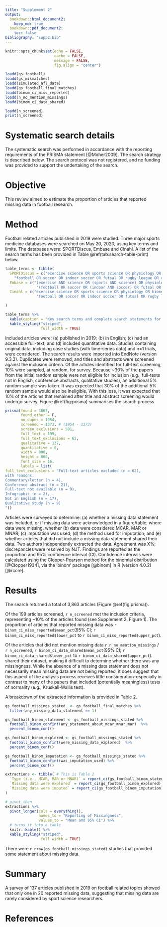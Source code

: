 ```yaml
---
title: "Supplement 2"
output: 
  bookdown::html_document2:
    keep_md: true
  bookdown::pdf_document2:
    toc: false
bibliography: "supp2.bib"
---
```


```r
knitr::opts_chunk$set(echo = FALSE, 
                      cache = FALSE,
                      message = FALSE,
                      fig.align = "center")
```


```r
loadd(gs_football)
loadd(gs_mismatches)
loadd(simulated_afl_data)
loadd(gs_football_final_matches)
loadd(binom_ci_miss_reported)
loadd(n_no_mention_missings)
loadd(binom_ci_data_shared)
```

```r
loadd(n_screened)
print(n_screened)
```


# Systematic search details

The systematic search was performed in accordance with the reporting
requirements of the PRISMA statement [@Moher2009]. The search strategy is
described below. The search protocol was not registered, and no funding
was provided to support the undertaking of the search.

# Objective

This review aimed to estimate the proportion of articles that reported 
missing data in football research.

# Method

Football related articles published in 2019 were studied. Three major
sports medicine databases were searched on May 20, 2020, using key terms and limits. 
The databases were: SPORTDiscus, Embase and Cinahl. A
list of the search terms has been provided in
Table \@ref(tab:search-table-print) below.

```r
table_terms <- tibble(
  SPORTDiscus = c("exercise science OR sports science OR physiology OR biomechanics OR nutrition OR training OR testing OR sports medicine OR performance analysis OR performance OR sport psychology OR coaching",
    "football OR soccer OR indoor soccer OR futsal OR rugby league OR rugby union OR gaelic football OR australian rules football OR AFL OR american football OR gridiron football OR touch football"),
  Embase = c("(exercise AND science OR (sports AND science) OR physiology OR biomechanics OR nutrition OR training OR testing OR (sports AND medicine) OR 'performance analysis' OR (('performance'/exp OR performance) AND ('analysis'/exp OR analysis)) OR 'performance'/exp OR performance OR 'sport psychology'/exp OR 'sport psychology' OR (('sport'/exp OR sport) AND ('psychology'/exp OR psychology)) OR 'coaching'/exp OR coaching) AND [2019-2019]/py",
              "(football OR soccer OR (indoor AND soccer) OR futsal OR rugby OR (rugby AND league) OR (rugby AND union) OR (gaelic AND football) OR 'australian rules footbal' OR (('australian'/exp OR australian) AND rules AND footbal) OR afl OR 'american football'/exp OR 'american football' OR (('american'/exp OR american) AND ('football'/exp OR football)) OR 'gridiron football' OR (gridiron AND ('football'/exp OR football)) OR 'touch football' OR (('touch'/exp OR touch) AND ('football'/exp OR football))) AND [2019-2019]/py"),
  Cinahl = c("exercise science OR sports science OR physiology OR biomechanics OR nutrition OR training OR testing OR sports medicine OR performance analysis OR performance OR sport psychology OR coaching",
              "football OR soccer OR indoor soccer OR futsal OR rugby league OR rugby union OR gaelic football OR australian rules football OR AFL OR american football OR gridiron football OR touch football")

)
```

```r
table_terms %>% 
  kable(caption = "Key search terms and complete search statements for the databases, SPORTDiscuss, Embase, and Cinahl") %>% 
  kable_styling("striped",
                full_width = TRUE) 
```

Included articles were: (a) published in 2019; (b) in English; 
(c) had an accessible full-text; and (d) included quantitative data. 
Studies containing original data, including case studies (with time-series data) 
and n=1 trials, were considered.
The search results were imported into EndNote (version 9.3.2).
Duplicates were removed, and titles and abstracts were screened against
the inclusion criteria. Of the articles identified for full-text
screening, 10% were sampled, at random, for survey. Because \~30% of the
papers from the initial random sample were not eligible for inclusion
(e.g., full-texts not in English, conference abstracts, qualitative
studies), an additional 5% random sample was taken. It was expected that 
30% of the additional 5% random sample would also be ineligible. With this loss,
it was expected that 10% of the articles that remained after title and abstract 
screening would undergo survey. 
Figure \@ref(fig:prisma) summarises the search process.


```r
prisma(found = 3863,
       found_other = F,
       no_dupes = 1954, 
       screened = 1373, # (1954 - 1373) 
       screen_exclusions = 581, 
       full_text = 199,
       full_text_exclusions = 62, 
       qualitative = 137, 
       quantitative = 0,
       width = 800, 
       height = 800,
       font_size = 16,
       labels = list(
full_text_exclusions = "Full-text articles excluded (n = 62),
with reasons:
Commentary/letter (n = 4),
Conference abstract (n = 21),
Full-text not available (n = 9),
Infographic (n = 2),
Not in English (n = 17),
Qualitative study (n = 9)
"))

```


Articles were surveyed to determine: (a) whether a missing data
statement was included, or if missing data were acknowledged in a
figure/table; where data were missing, whether (b) data were considered
MCAR, MAR or MNAR; (c) imputation was used; (d) the method used for imputation; 
and (e) whether articles that did not include a missing data
statement shared their data. Two authors independently extracted the
data. Agreement was X%; discrepancies were resolved by NJT. Findings are
reported as the proportion and 95% confidence interval (CI). Confidence
intervals were calculated using the Clopper-Pearson method for the
binomial distribution [@Clopper1934], via the 'binom' package [@binom] in R (version 4.0.2) [@rcore].

# Results

The search returned a total of 3,863 articles (Figure \@ref(fig:prisma)). 

Of the 199 articles screened, `r n_screened` met the inclusion criteria, representing \~10% of the articles found (see Supplement 2, Figure 1). The proportion of articles that reported missing data was `r binom_ci_miss_reported$mean_pct`(95% CI; `r binom_ci_miss_reported$lower_pct` to `r binom_ci_miss_reported$upper_pct`).

Of the articles that did not mention missing data `r n_no_mention_missings` / `r n_screened`, `r binom_ci_data_shared$mean_pct`(95% CI; `r binom_ci_data_shared$lower_pct` to `r binom_ci_data_shared$upper_pct`). shared their dataset, making it difficult to determine whether there was any missingness. While the absence of a missing data statement does not necessarily mean missing data are not being reported, it does suggest that this aspect of the analysis process receives little consideration--especially in contrast to many of the papers that included (potentially meaningless) tests of normality (e.g., Kruskall-Wallis test).

A breakdown of the extracted information is provided in Table 2.


```r
gs_football_missings_stated  <- gs_football_final_matches %>% 
  filter(any_missing_data_statement == 1)
```


```r
gs_football_binom_statement <- gs_football_missings_stated %>% 
  football_binom_confint(any_statement_about_mcar_mnar_mar)  %>% 
  percent_binom_conf()

gs_football_binom_explored <- gs_football_missings_stated %>% 
  football_binom_confint(were_missing_data_explored)  %>% 
  percent_binom_conf()

gs_football_binom_imputation <- gs_football_missings_stated %>% 
  football_binom_confint(was_imputation_used) %>% 
  percent_binom_conf()
```

```r

extractions <- tibble( # This is Table 2
  `Type (i.e., MCAR, MAR or MNAR)` = report_ci(gs_football_binom_statement),
  `Missing data were explored` = report_ci(gs_football_binom_explored),
  `Missing data were imputed` = report_ci(gs_football_binom_imputation)
)

# pivot_then
extractions %>% 
  pivot_longer(cols = everything(),
               names_to = "Reporting of Missingness",
               values_to = "Mean and 95% CI") %>% 
  # turns it into a table
  knitr::kable() %>% 
  kable_styling("striped",
                full_width = TRUE) 
```

There were `r nrow(gs_football_missings_stated)` studies that provided some statement about missing data.

# Summary

A survey of 137 articles published in 2019 on football related topics
showed that only one in 20 reported missing data, suggesting
that missing data are rarely considered by sport science researchers.

# References {-}
